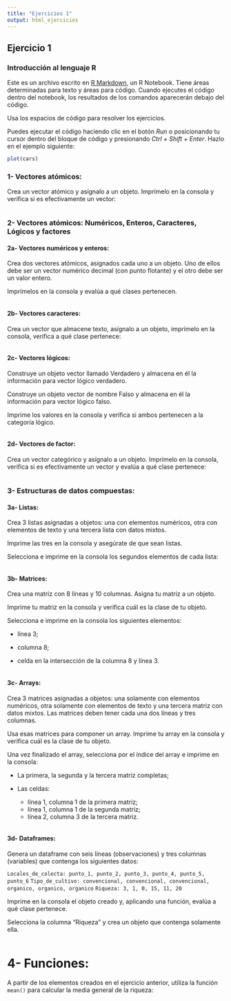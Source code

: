 ---
title: "Ejercicios 1"
output: html_ejercicios
---

## Ejercicio 1

### Introducción al lenguaje R

Este es un archivo escrito en [R Markdown](http://rmarkdown.rstudio.com), un R Notebook. Tiene áreas determinadas para texto y áreas para código. Cuando ejecutes el código dentro del notebook, los resultados de los comandos aparecerán debajo del código.

Usa los espacios de código para resolver los ejercicios.

Puedes ejecutar el código haciendo clic en el botón *Run* o posicionando tu cursor dentro del bloque de código y presionando *Ctrl + Shift + Enter*. Hazlo en el ejemplo siguiente:

```{r}

plot(cars)


```

### 1- Vectores atómicos:

Crea un vector atómico y asígnalo a un objeto. Imprímelo en la consola y verifica si es efectivamente un vector:

```{r vectores atomicos}


```

### 2- Vectores atómicos: Numéricos, Enteros, Caracteres, Lógicos y factores

#### 2a- Vectores numéricos y enteros:

Crea dos vectores atómicos, asignados cada uno a un objeto. Uno de ellos debe ser un vector numérico decimal (con punto flotante) y el otro debe ser un valor entero.

Imprímelos en la consola y evalúa a qué clases pertenecen.

```{r numericos enteros}






```

#### 2b- Vectores caracteres:

Crea un vector que almacene texto, asígnalo a un objeto, imprímelo en la consola, verifica a qué clase pertenece:

```{r caracteres}



```

#### 2c- Vectores lógicos:

Construye un objeto vector llamado Verdadero y almacena en él la información para vector lógico verdadero.

Construye un objeto vector de nombre Falso y almacena en él la información para vector lógico falso.

Imprime los valores en la consola y verifica si ambos pertenecen a la categoría lógico.

```{r logicos}



```

#### 2d- Vectores de factor:

Crea un vector categórico y asígnalo a un objeto. Imprímelo en la consola, verifica si es efectivamente un vector y evalúa a qué clase pertenece:

```{r fator}



```

### 3- Estructuras de datos compuestas:

#### 3a- Listas:

Crea 3 listas asignadas a objetos: una con elementos numéricos, otra con elementos de texto y una tercera lista con datos mixtos.

Imprime las tres en la consola y asegúrate de que sean listas.

Selecciona e imprime en la consola los segundos elementos de cada lista:

```{r listas}



```

#### 3b- Matrices:

Crea una matriz con 8 líneas y 10 columnas. Asigna tu matriz a un objeto.

Imprime tu matriz en la consola y verifica cuál es la clase de tu objeto.

Selecciona e imprime en la consola los siguientes elementos:

-   línea 3;

-   columna 8;

-   celda en la intersección de la columna 8 y línea 3.

```{r matrices}


```

#### 3c- Arrays:

Crea 3 matrices asignadas a objetos: una solamente con elementos numéricos, otra solamente con elementos de texto y una tercera matriz con datos mixtos. Las matrices deben tener cada una dos líneas y tres columnas.

Usa esas matrices para componer un array. Imprime tu array en la consola y verifica cuál es la clase de tu objeto.

Una vez finalizado el array, selecciona por el índice del array e imprime en la consola:

-   La primera, la segunda y la tercera matriz completas;

-   Las celdas:

    -   línea 1, columna 1 de la primera matriz;
    -   línea 1, columna 1 de la segunda matriz;
    -   línea 2, columna 3 de la tercera matriz.

```{r matrices}




```

#### 3d- Dataframes:

Genera un dataframe con seis líneas (observaciones) y tres columnas (variables) que contenga los siguientes datos:

`Locales_de_colecta: punto_1, punto_2, punto_3, punto_4, punto_5, punto_6` `Tipo_de_cultivo: convencional, convencional, convencional, organico, organico, organico` `Riqueza: 3, 1, 0, 15, 11, 20`

Imprime en la consola el objeto creado y, aplicando una función, evalúa a qué clase pertenece.

Selecciona la columna "Riqueza" y crea un objeto que contenga solamente ella.

```{r dataframes}



```

# 4- Funciones:

A partir de los elementos creados en el ejercicio anterior, utiliza la función `mean()` para calcular la media general de la riqueza:

```{r functions}



```
